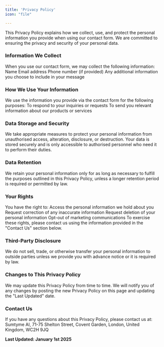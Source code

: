 ```yaml
---
title: 'Privacy Policy'
icon: "file"

---
```


This Privacy Policy explains how we collect, use, and protect the personal information you provide when using our contact form. We are committed to ensuring the privacy and security of your personal data.

### Information We Collect

When you use our contact form, we may collect the following information:
Name
Email address
Phone number (if provided)
Any additional information you choose to include in your message

### How We Use Your Information

We use the information you provide via the contact form for the following purposes:
To respond to your inquiries or requests
To send you relevant information about our products or services

### Data Storage and Security

We take appropriate measures to protect your personal information from unauthorised access, alteration, disclosure, or destruction. Your data is stored securely and is only accessible to authorised personnel who need it to perform their duties.

### Data Retention

We retain your personal information only for as long as necessary to fulfill the purposes outlined in this Privacy Policy, unless a longer retention period is required or permitted by law.

### Your Rights

You have the right to:
Access the personal information we hold about you
Request correction of any inaccurate information
Request deletion of your personal information
Opt-out of marketing communications
To exercise these rights, please contact us using the information provided in the "Contact Us" section below.

### Third-Party Disclosure

We do not sell, trade, or otherwise transfer your personal information to outside parties unless we provide you with advance notice or it is required by law.

### Changes to This Privacy Policy

We may update this Privacy Policy from time to time. We will notify you of any changes by posting the new Privacy Policy on this page and updating the "Last Updated" date.

### Contact Us

If you have any questions about this Privacy Policy, please contact us at:
Sumtyme AI, 71-75 Shelton Street, Covent Garden, London, United Kingdom, WC2H 9JQ

**Last Updated: January 1st 2025**